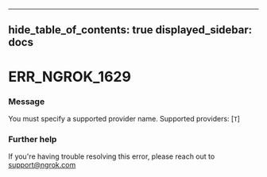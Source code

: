 

---
hide_table_of_contents: true
displayed_sidebar: docs
---


# ERR_NGROK_1629

### Message
You must specify a supported provider name.  Supported providers: [`T`]

<ErrorDetails />



### Further help
If you're having trouble resolving this error, please reach out to [support@ngrok.com](mailto:support@ngrok.com?subject=Help%20with%20ERR_NGROK_1629)

